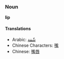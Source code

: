 ===Noun===
'''lip'''

====Translations====
*Arabic: [[شّفة]]
*Chinese Characters: [[嘴]]
*Chinese: [[嘴唇]]